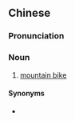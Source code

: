 {{also|山地车}}
==Chinese==
{{zh-forms|s=山地车|type=21}}

===Pronunciation===
{{zh-pron
|m=shāndìchē
|c=saan1 dei6 ce1
|cat=n
}}

===Noun===
{{zh-noun}}

# [[mountain bike]]

====Synonyms====
* {{zh-l|登山車}}
